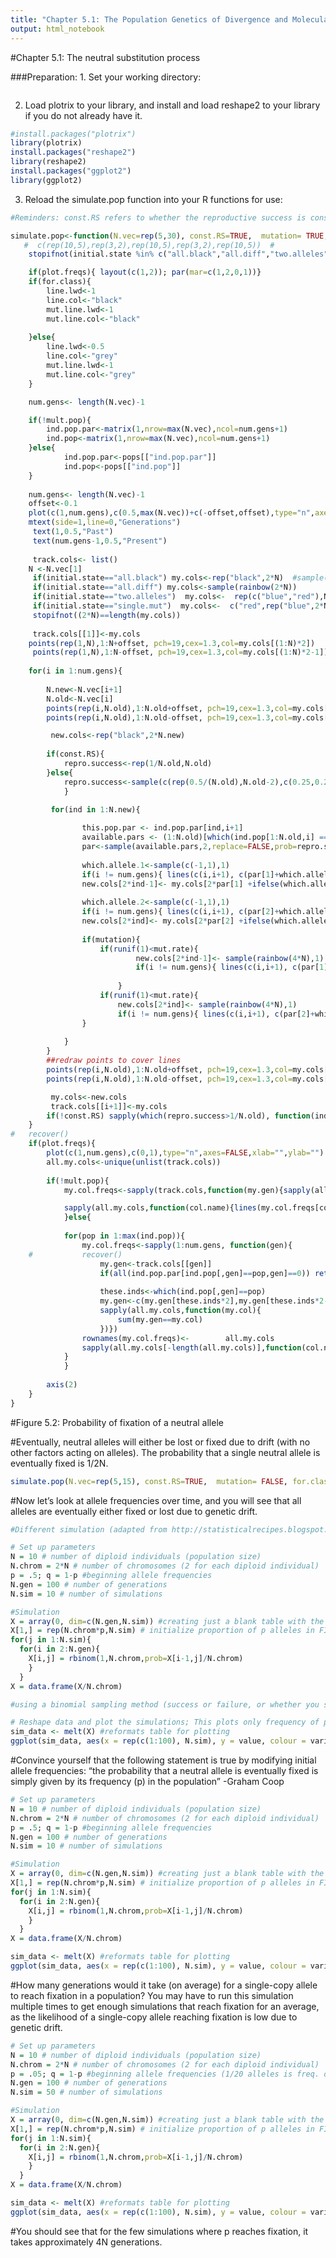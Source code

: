```yaml
---
title: "Chapter 5.1: The Population Genetics of Divergence and Molecular Substitution"
output: html_notebook
---
```


#Chapter 5.1: The neutral substitution process

###Preparation:
1. Set your working directory: 
```r

```

2. Load plotrix to your library, and install and load reshape2 to your library if you do not already have it.
```r
#install.packages("plotrix")
library(plotrix)
install.packages("reshape2")
library(reshape2)
install.packages("ggplot2")
library(ggplot2)
```

3. Reload the simulate.pop function into your R functions for use:
```r
#Reminders: const.RS refers to whether the reproductive success is constant for all individuals; mutation refers to whether mutations are allowed in the simulation or not; mut.rate is the mutation rate for an allele, for.class is a plotting setting. The initial state refers to the color setting of the alleles in the initial sample.

simulate.pop<-function(N.vec=rep(5,30), const.RS=TRUE,  mutation= TRUE, mut.rate=  0.1, for.class= TRUE, initial.state="all.black",plot.freqs=FALSE,mult.pop=FALSE,pops=FALSE){
   #  c(rep(10,5),rep(3,2),rep(10,5),rep(3,2),rep(10,5))  #
	stopifnot(initial.state %in% c("all.black","all.diff","two.alleles","single.mut") )

	if(plot.freqs){ layout(c(1,2)); par(mar=c(1,2,0,1))}
	if(for.class){
		line.lwd<-1
		line.col<-"black"
		mut.line.lwd<-1
		mut.line.col<-"black"
	
	}else{
		line.lwd<-0.5
		line.col<-"grey"
		mut.line.lwd<-1
		mut.line.col<-"grey"
	}

	num.gens<- length(N.vec)-1	

	if(!mult.pop){
		ind.pop.par<-matrix(1,nrow=max(N.vec),ncol=num.gens+1)
		ind.pop<-matrix(1,nrow=max(N.vec),ncol=num.gens+1)
	}else{
			ind.pop.par<-pops[["ind.pop.par"]]
			ind.pop<-pops[["ind.pop"]]
	}
	
	num.gens<- length(N.vec)-1
	offset<-0.1
	plot(c(1,num.gens),c(0.5,max(N.vec))+c(-offset,offset),type="n",axes=FALSE,xlab="",ylab="")
	mtext(side=1,line=0,"Generations")
	 text(1,0.5,"Past")
	 text(num.gens-1,0.5,"Present")
	 
	 track.cols<- list()
	N <-N.vec[1]
	 if(initial.state=="all.black") my.cols<-rep("black",2*N)  #sample(rainbow(2*N))
	 if(initial.state=="all.diff") my.cols<-sample(rainbow(2*N))
	 if(initial.state=="two.alleles")  my.cols<-  rep(c("blue","red"),N)
	 if(initial.state=="single.mut")  my.cols<-  c("red",rep("blue",2*N-1))
	 stopifnot((2*N)==length(my.cols))
	
	 track.cols[[1]]<-my.cols
	points(rep(1,N),1:N+offset, pch=19,cex=1.3,col=my.cols[(1:N)*2])
	 points(rep(1,N),1:N-offset, pch=19,cex=1.3,col=my.cols[(1:N)*2-1])
	
	for(i in 1:num.gens){
			
		N.new<-N.vec[i+1]
		N.old<-N.vec[i]
		points(rep(i,N.old),1:N.old+offset, pch=19,cex=1.3,col=my.cols[(1:N.old)*2])
		points(rep(i,N.old),1:N.old-offset, pch=19,cex=1.3,col=my.cols[(1:N.old)*2-1])

		 new.cols<-rep("black",2*N.new)
		
		if(const.RS){ 
			repro.success<-rep(1/N.old,N.old)
		}else{
			repro.success<-sample(c(rep(0.5/(N.old),N.old-2),c(0.25,0.25)),replace=FALSE)
			}
	
		 for(ind in 1:N.new){

				this.pop.par <- ind.pop.par[ind,i+1]
				available.pars <- (1:N.old)[which(ind.pop[1:N.old,i] == this.pop.par)]
				par<-sample(available.pars,2,replace=FALSE,prob=repro.success[which(ind.pop[1:N.old,i] == this.pop.par)])
		
				which.allele.1<-sample(c(-1,1),1)
				if(i != num.gens){ lines(c(i,i+1), c(par[1]+which.allele.1*offset,ind-offset),col=line.col,lwd=line.lwd)}
				new.cols[2*ind-1]<- my.cols[2*par[1] +ifelse(which.allele.1==1,0,-1)]
		
				which.allele.2<-sample(c(-1,1),1)
				if(i != num.gens){ lines(c(i,i+1), c(par[2]+which.allele.2*offset,ind+offset),col=line.col,lwd=line.lwd)}
				new.cols[2*ind]<- my.cols[2*par[2] +ifelse(which.allele.2==1,0,-1)]
		
				if(mutation){
					if(runif(1)<mut.rate){ 
							new.cols[2*ind-1]<- sample(rainbow(4*N),1)
							if(i != num.gens){ lines(c(i,i+1), c(par[1]+which.allele.1*offset,ind-offset),col=mut.line.col,lwd=mut.line.lwd)}
		
						}
					if(runif(1)<mut.rate){ 
						new.cols[2*ind]<- sample(rainbow(4*N),1)
						if(i != num.gens){ lines(c(i,i+1), c(par[2]+which.allele.2*offset,ind+offset),col=mut.line.col,lwd=mut.line.lwd)}
				} 
				
			}
		}	
		##redraw points to cover lines		 
		points(rep(i,N.old),1:N.old+offset, pch=19,cex=1.3,col=my.cols[(1:N.old)*2])
		points(rep(i,N.old),1:N.old-offset, pch=19,cex=1.3,col=my.cols[(1:N.old)*2-1])

		 my.cols<-new.cols
		 track.cols[[i+1]]<-my.cols
		if(!const.RS) sapply(which(repro.success>1/N.old), function(ind){ draw.circle(x=i,y=ind,radius=0.2,nv=100,border=NULL,col=NA,lty=1,lwd=1)})
	}
#	recover()
	if(plot.freqs){
		plot(c(1,num.gens),c(0,1),type="n",axes=FALSE,xlab="",ylab="")
		all.my.cols<-unique(unlist(track.cols))
		
		if(!mult.pop){ 
			my.col.freqs<-sapply(track.cols,function(my.gen){sapply(all.my.cols,function(my.col){sum(my.gen==my.col)})})

			sapply(all.my.cols,function(col.name){lines(my.col.freqs[col.name,]/(2*N.vec),col=col.name,lwd=2)});
			}else{
			
			for(pop in 1:max(ind.pop)){
				my.col.freqs<-sapply(1:num.gens, function(gen){
	#			recover()
					my.gen<-track.cols[[gen]]
					if(all(ind.pop.par[ind.pop[,gen]==pop,gen]==0)) return(rep(NA,length(all.my.cols)))  #if pop doesn't exist in this gen.
				
					these.inds<-which(ind.pop[,gen]==pop)
					my.gen<-c(my.gen[these.inds*2],my.gen[these.inds*2-1])
					sapply(all.my.cols,function(my.col){
						sum(my.gen==my.col)
					})})
				rownames(my.col.freqs)<-		all.my.cols
				sapply(all.my.cols[-length(all.my.cols)],function(col.name){lines(my.col.freqs[col.name,]/(2*5),col=col.name,lwd=2,lty=pop)});	
			}
			}
		
		axis(2)
	}
}
```

#Figure 5.2: Probability of fixation of a neutral allele

#Eventually, neutral alleles will either be lost or fixed due to drift (with no other factors acting on alleles). The probability that a single neutral allele is eventually fixed is 1/2N.
```r
simulate.pop(N.vec=rep(5,15), const.RS=TRUE,  mutation= FALSE, for.class= TRUE, initial.state="all.diff")
```

#Now let's look at allele frequencies over time, and you will see that all alleles are eventually either fixed or lost due to genetic drift.
```r
#Different simulation (adapted from http://statisticalrecipes.blogspot.com/2012/02/simulating-genetic-drift.html)

# Set up parameters
N = 10 # number of diploid individuals (population size)
N.chrom = 2*N # number of chromosomes (2 for each diploid individual)
p = .5; q = 1-p #beginning allele frequencies
N.gen = 100 # number of generations
N.sim = 10 # number of simulations

#Simulation
X = array(0, dim=c(N.gen,N.sim)) #creating just a blank table with the correct number of columns (simulations) and rows (generations)
X[1,] = rep(N.chrom*p,N.sim) # initialize proportion of p alleles in FIRST generation (multiply number of chromosomes by the allele frequency p)
for(j in 1:N.sim){
  for(i in 2:N.gen){
    X[i,j] = rbinom(1,N.chrom,prob=X[i-1,j]/N.chrom)
    }  
  }
X = data.frame(X/N.chrom)

#using a binomial sampling method (success or failure, or whether you sample allele p or not), sample for each individual in each generation (N.chrom contains information about how many individuals there are). The 'prob=' contains information about the starting allele frequency (the frequency of p in the previous generation)

# Reshape data and plot the simulations; This plots only frequency of p allele, but you can use the equation 1-p to figure out q at any point in the simulation.
sim_data <- melt(X) #reformats table for plotting
ggplot(sim_data, aes(x = rep(c(1:100), N.sim), y = value, colour = variable)) + geom_line() + xlab("Generation") + ylab("Allele Frequency") + ylim(0,1) + labs(colour = "Simulations")
```

#Convince yourself that the following statement is true by modifying initial allele frequencies:
"the probability that a neutral allele is eventually fixed is simply given by its frequency (p) in the population" -Graham Coop

```r
# Set up parameters
N = 10 # number of diploid individuals (population size)
N.chrom = 2*N # number of chromosomes (2 for each diploid individual)
p = .5; q = 1-p #beginning allele frequencies
N.gen = 100 # number of generations
N.sim = 10 # number of simulations

#Simulation
X = array(0, dim=c(N.gen,N.sim)) #creating just a blank table with the correct number of columns (simulations) and rows (generations)
X[1,] = rep(N.chrom*p,N.sim) # initialize proportion of p alleles in FIRST generation (multiply number of chromosomes by the allele frequency p)
for(j in 1:N.sim){
  for(i in 2:N.gen){
    X[i,j] = rbinom(1,N.chrom,prob=X[i-1,j]/N.chrom)
    }  
  }
X = data.frame(X/N.chrom)

sim_data <- melt(X) #reformats table for plotting
ggplot(sim_data, aes(x = rep(c(1:100), N.sim), y = value, colour = variable)) + geom_line() + xlab("Generation") + ylab("Allele Frequency") + ylim(0,1) + labs(colour = "Simulations")
```

#How many generations would it take (on average) for a single-copy allele to reach fixation in a population? You may have to run this simulation multiple times to get enough simulations that reach fixation for an average, as the likelihood of a single-copy allele reaching fixation is low due to genetic drift.
```r
# Set up parameters
N = 10 # number of diploid individuals (population size)
N.chrom = 2*N # number of chromosomes (2 for each diploid individual)
p = .05; q = 1-p #beginning allele frequencies (1/20 alleles is freq. of 0.05)
N.gen = 100 # number of generations
N.sim = 50 # number of simulations

#Simulation
X = array(0, dim=c(N.gen,N.sim)) #creating just a blank table with the correct number of columns (simulations) and rows (generations)
X[1,] = rep(N.chrom*p,N.sim) # initialize proportion of p alleles in FIRST generation (multiply number of chromosomes by the allele frequency p)
for(j in 1:N.sim){
  for(i in 2:N.gen){
    X[i,j] = rbinom(1,N.chrom,prob=X[i-1,j]/N.chrom)
    }  
  }
X = data.frame(X/N.chrom)

sim_data <- melt(X) #reformats table for plotting
ggplot(sim_data, aes(x = rep(c(1:100), N.sim), y = value, colour = variable)) + geom_line() + xlab("Generation") + ylab("Allele Frequency") + ylim(0,1) + labs(colour = "Simulations")
```
#You should see that for the few simulations where p reaches fixation, it takes approximately 4N generations.

